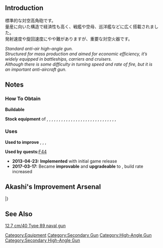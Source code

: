 {{EquipmentInfo|10}}

==Introduction==
標準的な対空高角砲です。<br>
量産に向いた構造で経済性も高く、戦艦や空母、巡洋艦などに広く搭載されました。<br>
発射速度や旋回速度にやや難がありますが、重要な対空火器です。

''Standard anti-air high-angle gun.''<br>
''Structured for mass production and aimed for economic efficiency, it’s widely equipped in battleships, carriers and cruisers.''<br>
''Although there is some difficulty in turning speed and rate of fire, but it is an important anti-aircraft gun.''

==Notes==
<div class="mw-collapsible"><h3>How To Obtain</h3>
<div class="mw-collapsible-content">
'''Buildable'''

'''Stock equipment''' of {{Ship/Link|Abukuma Kai}}, {{Ship/Link|Akashi Kai}}, {{Ship/Link|Akitsushima}}, {{Ship/Link|Amagi}}, {{Ship/Link|Ashigara Kai}}, {{Ship/Link|Chitose}}, {{Ship/Link|Chiyoda}}, {{Ship/Link|Choukai Kai}}, {{Ship/Link|Furutaka Kai}}, {{Ship/Link|Haguro Kai}}, {{Ship/Link|Haruna Kai}}, {{Ship/Link|Hiei Kai}}, {{Ship/Link|Isuzu Kai}}, {{Ship/Link|Kako Kai}}, {{Ship/Link|Kashima}}, {{Ship/Link|Katori}}, {{Ship/Link|Kinu Kai}}, {{Ship/Link|Kirishima Kai}}, {{Ship/Link|Kitakami Kai Ni}}, {{Ship/Link|Kongou Kai}}, {{Ship/Link|Maya Kai Ni}}, {{Ship/Link|Maya Kai}}, {{Ship/Link|Mizuho}}, {{Ship/Link|Nachi Kai}}, {{Ship/Link|Naka Kai Ni}}, {{Ship/Link|Ooi Kai Ni}}, {{Ship/Link|Taigei}}, {{Ship/Link|Tatsuta Kai}}, {{Ship/Link|Tenryuu Kai}}, {{Ship/Link|Yamato Kai}}

</div></div>

<div class="mw-collapsible"><h3>Uses</h3>
<div class="mw-collapsible-content">
'''Used to improve''' {{Equipment/Link|12.7cm Twin High-angle Gun Mount}}, {{Equipment/Link|12.7cm Twin High-angle Gun Mount (Late Model)}}, {{Equipment/Link|Type 91 Anti-Aircraft Fire Director}}, {{Equipment/Link|Type 94 Anti-Aircraft Fire Director}}

'''Used by quests: '''[[Quests#F44|F44]]

</div></div>


<div class="mw-collapsible><h3>Updates History</h3>
<div class="mw-collapsible-content>
* '''2013-04-23:''' '''Implemented''' with initial game release
* '''2017-03-17:''' Became '''improvable''' and '''upgradeable''' to {{Equipment/Link|8cm High-angle Gun}}, build rate increased
</div></div>

==Akashi's Improvement Arsenal==
{{AkashiWorkshop}}
{{AkashiWorkshopLine
|Name=12.7cm Twin High-angle Mount
|ItemType=GreenGunDP
|Fuel=10
|Ammo=40
|Steel=70
|Baux=20
|Mats0-5=2/3
|Mats6-9=3/4
|Mats10=5/8
|Screws0-5=2/3
|Screws6-9=3/4
|Screws10=6/10
|EquipConsume0-5=1x{{GreenGunDP|12.7cm Twin High-angle Mount}}
|EquipConsume6-9=1x{{GreenGunDP|12.7cm Twin High-angle Mount}}
|EquipConsume10=1x{{GreenGunDP|10cm Twin High-angle Mount}}
|Sun=S<br>K
|Mon=K
|Fri=S<br>M
|Sat=S<br>K<br>M
|2ndShip=[[Suzuya]]<br>[[Kumano]]<br>[[Maya#Second Upgrade|Maya Kai Ni]]
|Notes=Upgrades to [[8cm High-angle Mount]].
}}
|}

==See Also==
[http://en.wikipedia.org/wiki/12.7_cm/40_Type_89_naval_gun 12.7 cm/40 Type 89 naval gun ]

{{Equipmentlist}}
[[Category:Equipment]]
[[Category:Secondary Gun]]
[[Category:High-Angle Gun]]
[[Category:Secondary High-Angle Gun]]